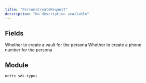 ```yaml
---
title: "PersonaCreateRequest"
description: "No description available"
---
```




## Fields

<ParamField path="create_vault" type="bool" required>
  Whether to create a vault for the persona
</ParamField>

<ParamField path="create_phone_number" type="bool" required>
  Whether to create a phone number for the persona
</ParamField>


## Module

`notte_sdk.types`
